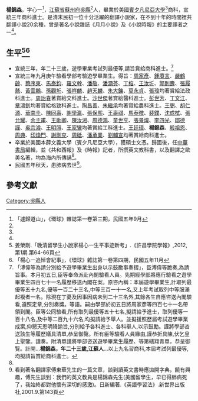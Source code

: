 '''楊錦森'''{{BD|1889年||1916年||catIdx=Y楊}}，字心一<ref name="遽歸道山">「遽歸道山」，《環球》雜誌第一卷第三期，民國五年9月</ref>，[[江蘇省|江蘇省]][[蘇州府|蘇州府]][[吳縣|吳縣]]<ref name="遽歸道山" />人，畢業於美國[[賓夕凡尼亞大學|賓夕凡尼亞大學]]<ref name="遽歸道山" />商科，宣統三年商科進士。是清末民初一位十分活躍的翻譯小說家，在不到十年的時間裡共翻譯小說20余種，曾是著名小說雜誌《月月小說》及《小說時報》的主要譯者之一<ref name="晚清留學生小說家楊心一生平事迹新考" />。

== 生平<ref name="晚清留學生小說家楊心一生平事迹新考">姜榮剛.「晚清留學生小說家楊心一生平事迹新考」.《許昌學院學報》,2012,第1期.第64-66頁</ref><ref name="楊心一追悼會紀事">「楊心一追悼會紀事」，《環球》雜誌第一卷第四期，民國五年11月</ref> ==
* 宣統三年，年二十三歲，遊學畢業考試列最優等,請旨賞給商科進士。<ref>「溥偉等為請分別給予遊學畢業生出身以示鼓勵事奏摺」，臣溥偉等跪奏,為請旨事。本月初五日,臣等奉命派赴內閣驗看人員。先期經學部將應行驗看之遊學畢業生四百七十一名履歷移送內閣在案。原咨內稱：本屆遊學畢業生,計取列最優等五十九名,優等一百二十三名,中等三百一十一名,又上年考試取列中等服滿起複者一名。除現在丁憂及因事因病未到二十三名外,其餘各生自應咨送內閣驗看,遵照定章,分別奏獎。等語。嗣由學部於初五日將周家彥等四百七十一名帶領到閣。臣等公同驗看,所有取列最優等五十七名,擬請給予進士，取列優等一百十八名,及中等二百九十六名,均擬請給予舉人。並擬援照歷屆考試遊學畢業成案,仰懇天恩明降諭旨,分別給予各科進士、各科舉人,以示鼓勵。謹將學部咨送該生等履歷繕具清單,恭呈御覽。所有臣等驗看人員緣由,謹恭折具陳,伏乞皇上聖鑒。謹奏。附清單謹將學部咨送遊學畢業生履歷、等第繕翔青單，恭呈御覽。計開...'''楊錦森，年二十三歲,江蘇人'''...以上九名習商科,本屆考試列最優等,均擬請旨賞給商科進士。</ref>
* 宣統三年九月庚午驗看學部考驗遊學畢業生。得旨：[[周家彥|周家彥]]、[[鍾賡言|鍾賡言]]、[[嚴鶴齡|嚴鶴齡]]、[[蔡序東|蔡序東]]、[[馬泰鈞|馬泰鈞]]、[[羅文幹|羅文幹]]、[[潘敬|潘敬]]、[[潘灝芬|潘灝芬]]、[[丁榕_(1880年)|丁榕]]、[[王汝圻|王汝圻]]、[[郭則壽|郭則壽]]、[[張履鼇|張履鼇]]、[[黃雲鵬|黃雲鵬]]、[[孫觀圻|孫觀圻]]、[[張祥麟|張祥麟]]、[[趙天麟|趙天麟]]、[[朱大鏞|朱大鏞]]、[[莫永貞|莫永貞]]、[[張瑋|張瑋]]均著賞給法政科進士。[[周詒春|周詒春]]著賞給交科進士。[[沙世傑|沙世傑]]著賞給醫科進士。[[彭世芳|彭世芳]]、[[丁文江|丁文江]]、[[章鴻釗|章鴻釗]]均著賞給格致科進士。[[陶昌善|陶昌善]]、[[朱繼承|朱繼承]]均著賞給農科進士。[[王弻|王弻]]、[[胡仁源|胡仁源]]、[[華南圭|華南圭]]、[[陳同壽|陳同壽]]、[[謝學瀛|謝學瀛]]、[[張保熙|張保熙]]、[[王壽祺|王壽祺]]、[[馬泰徵|馬泰徵]]、[[裴鏷|裴鏷]]、[[沈成栻|沈成栻]]、[[張允耀|張允耀]]、[[余主甫|余主甫]]、[[王勛卿|王勛卿]]、[[陳汝湘|陳汝湘]]、[[周德鴻|周德鴻]]、[[童世亨|童世亨]]、[[張景煒|張景煒]]、[[李四光|李四光]]、[[鄒德謹|鄒德謹]]、[[吳宗濬|吳宗濬]]、[[王明照|王明照]]、[[王家鸞|王家鸞]]均著賞給工科進士。[[王廷璋|王廷璋]]、'''楊錦森'''、[[殷祖恩|殷祖恩]]、[[周典|周典]]、[[印煥門|印煥門]]、[[謝剛克|謝剛克]]、[[周砥|周砥]]、[[潘承業|潘承業]]、[[劉輔宣|劉輔宣]]均著賞給商科進士。
* 卒業於美國本薛文義大學（賓夕凡尼亞大學），獲碩士文憑。歸國後，任[[中華書局|中華書局]]編輯，並《共和西報》及《時報》記者，所撰英文教科書，以及翻譯之歐美名著，均為海內所傳誦<ref name="遽歸道山" />。
* 民國五年秋天，患肺病去世<ref>看到著名翻譯家傅東華先生的一篇文章，談到讀英文書時應拋開字典，饒有興趣，傅先生談到：我們的英文教員是楊錦森先生(美國留學生，早已得肺病死了，我始終都對他懷有深切的感激)。日新編著.《英語學習法》.新世界出版社,2001.9.第143頁</ref>。

==參考文獻==
{{wikisource author|楊錦森}}
{{Reflist|1}}

{{宣統三年游學畢業進士}}
{{DEFAULTSORT:Y楊}}

[[Category:吳縣人|Category:吳縣人]]